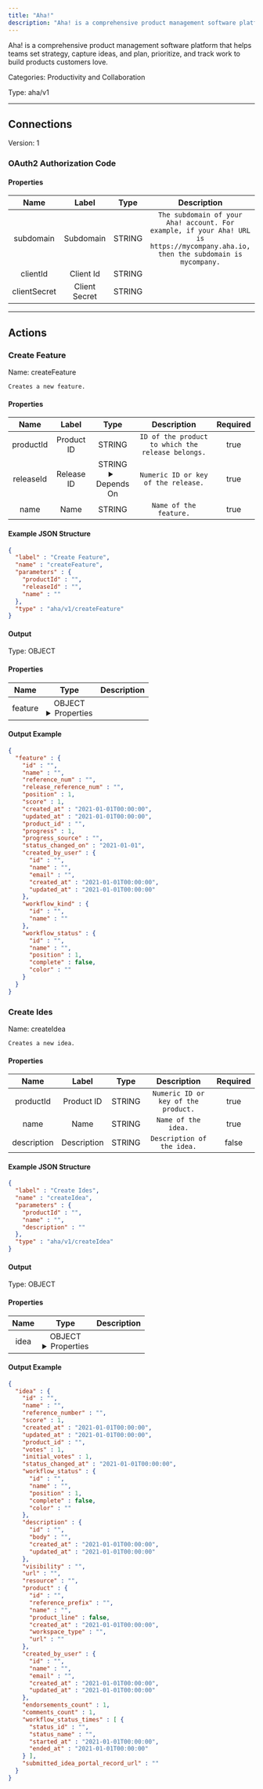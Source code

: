 ```yaml
---
title: "Aha!"
description: "Aha! is a comprehensive product management software platform that helps teams set strategy, capture ideas, and plan, prioritize, and track work to build products customers love."
---
```


Aha! is a comprehensive product management software platform that helps teams set strategy, capture ideas, and plan, prioritize, and track work to build products customers love.


Categories: Productivity and Collaboration


Type: aha/v1

<hr />



## Connections

Version: 1


### OAuth2 Authorization Code

#### Properties

|      Name       |      Label     |     Type     |     Description     | Required |
|:---------------:|:--------------:|:------------:|:-------------------:|:--------:|
| subdomain | Subdomain | STRING | `The subdomain of your Aha! account. For example, if your Aha! URL is https://mycompany.aha.io, then the subdomain is mycompany.` | true |
| clientId | Client Id | STRING |  | true |
| clientSecret | Client Secret | STRING |  | true |





<hr />



## Actions


### Create Feature
Name: createFeature

`Creates a new feature.`

#### Properties

|      Name       |      Label     |     Type     |     Description     | Required |
|:---------------:|:--------------:|:------------:|:-------------------:|:--------:|
| productId | Product ID | STRING | `ID of the product to which the release belongs.` | true |
| releaseId | Release ID | STRING <details> <summary> Depends On </summary> productId </details> | `Numeric ID or key of the release.` | true |
| name | Name | STRING | `Name of the feature.` | true |

#### Example JSON Structure
```json
{
  "label" : "Create Feature",
  "name" : "createFeature",
  "parameters" : {
    "productId" : "",
    "releaseId" : "",
    "name" : ""
  },
  "type" : "aha/v1/createFeature"
}
```

#### Output



Type: OBJECT


#### Properties

|     Name     |     Type     |     Description     |
|:------------:|:------------:|:-------------------:|
| feature | OBJECT <details> <summary> Properties </summary> &#123;STRING\(id), STRING\(name), STRING\(reference_num), STRING\(release_reference_num), INTEGER\(position), INTEGER\(score), DATE_TIME\(created_at), DATE_TIME\(updated_at), STRING\(product_id), INTEGER\(progress), STRING\(progress_source), DATE\(status_changed_on), &#123;STRING\(id), STRING\(name), STRING\(email), DATE_TIME\(created_at), DATE_TIME\(updated_at)&#125;\(created_by_user), &#123;STRING\(id), STRING\(name)&#125;\(workflow_kind), &#123;STRING\(id), STRING\(name), INTEGER\(position), BOOLEAN\(complete), STRING\(color)&#125;\(workflow_status)&#125; </details> |  |




#### Output Example
```json
{
  "feature" : {
    "id" : "",
    "name" : "",
    "reference_num" : "",
    "release_reference_num" : "",
    "position" : 1,
    "score" : 1,
    "created_at" : "2021-01-01T00:00:00",
    "updated_at" : "2021-01-01T00:00:00",
    "product_id" : "",
    "progress" : 1,
    "progress_source" : "",
    "status_changed_on" : "2021-01-01",
    "created_by_user" : {
      "id" : "",
      "name" : "",
      "email" : "",
      "created_at" : "2021-01-01T00:00:00",
      "updated_at" : "2021-01-01T00:00:00"
    },
    "workflow_kind" : {
      "id" : "",
      "name" : ""
    },
    "workflow_status" : {
      "id" : "",
      "name" : "",
      "position" : 1,
      "complete" : false,
      "color" : ""
    }
  }
}
```


### Create Ides
Name: createIdea

`Creates a new idea.`

#### Properties

|      Name       |      Label     |     Type     |     Description     | Required |
|:---------------:|:--------------:|:------------:|:-------------------:|:--------:|
| productId | Product ID | STRING | `Numeric ID or key of the product.` | true |
| name | Name | STRING | `Name of the idea.` | true |
| description | Description | STRING | `Description of the idea.` | false |

#### Example JSON Structure
```json
{
  "label" : "Create Ides",
  "name" : "createIdea",
  "parameters" : {
    "productId" : "",
    "name" : "",
    "description" : ""
  },
  "type" : "aha/v1/createIdea"
}
```

#### Output



Type: OBJECT


#### Properties

|     Name     |     Type     |     Description     |
|:------------:|:------------:|:-------------------:|
| idea | OBJECT <details> <summary> Properties </summary> &#123;STRING\(id), STRING\(name), STRING\(reference_number), INTEGER\(score), DATE_TIME\(created_at), DATE_TIME\(updated_at), STRING\(product_id), INTEGER\(votes), INTEGER\(initial_votes), DATE_TIME\(status_changed_at), &#123;STRING\(id), STRING\(name), INTEGER\(position), BOOLEAN\(complete), STRING\(color)&#125;\(workflow_status), &#123;STRING\(id), STRING\(body), DATE_TIME\(created_at), DATE_TIME\(updated_at)&#125;\(description), STRING\(visibility), STRING\(url), STRING\(resource), &#123;STRING\(id), STRING\(reference_prefix), STRING\(name), BOOLEAN\(product_line), DATE_TIME\(created_at), STRING\(workspace_type), STRING\(url)&#125;\(product), &#123;STRING\(id), STRING\(name), STRING\(email), DATE_TIME\(created_at), DATE_TIME\(updated_at)&#125;\(created_by_user), INTEGER\(endorsements_count), INTEGER\(comments_count), [&#123;STRING\(status_id), STRING\(status_name), DATE_TIME\(started_at), DATE_TIME\(ended_at)&#125;]\(workflow_status_times), STRING\(submitted_idea_portal_record_url)&#125; </details> |  |




#### Output Example
```json
{
  "idea" : {
    "id" : "",
    "name" : "",
    "reference_number" : "",
    "score" : 1,
    "created_at" : "2021-01-01T00:00:00",
    "updated_at" : "2021-01-01T00:00:00",
    "product_id" : "",
    "votes" : 1,
    "initial_votes" : 1,
    "status_changed_at" : "2021-01-01T00:00:00",
    "workflow_status" : {
      "id" : "",
      "name" : "",
      "position" : 1,
      "complete" : false,
      "color" : ""
    },
    "description" : {
      "id" : "",
      "body" : "",
      "created_at" : "2021-01-01T00:00:00",
      "updated_at" : "2021-01-01T00:00:00"
    },
    "visibility" : "",
    "url" : "",
    "resource" : "",
    "product" : {
      "id" : "",
      "reference_prefix" : "",
      "name" : "",
      "product_line" : false,
      "created_at" : "2021-01-01T00:00:00",
      "workspace_type" : "",
      "url" : ""
    },
    "created_by_user" : {
      "id" : "",
      "name" : "",
      "email" : "",
      "created_at" : "2021-01-01T00:00:00",
      "updated_at" : "2021-01-01T00:00:00"
    },
    "endorsements_count" : 1,
    "comments_count" : 1,
    "workflow_status_times" : [ {
      "status_id" : "",
      "status_name" : "",
      "started_at" : "2021-01-01T00:00:00",
      "ended_at" : "2021-01-01T00:00:00"
    } ],
    "submitted_idea_portal_record_url" : ""
  }
}
```




